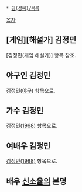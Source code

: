  * [[김(성씨)/목록]]

[[목차]]
== [게임][해설가] 김정민 ==
[김정민(게임 해설가)] 항목 참조.

== 야구인 김정민 ==
[[김정민(야구)]] 항목으로.

== 가수 김정민 ==
[[김정민(1968)]] 항목으로.

== 여배우 김정민 ==
[[김정민(1988)]] 항목으로.

== 배우 [[신소율]]의 본명 ==
